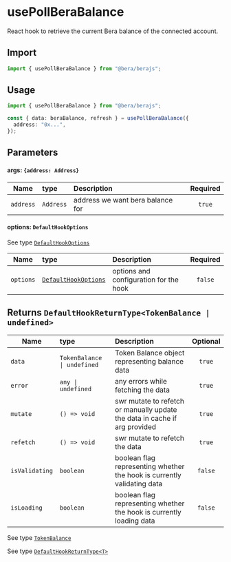 # usePollBeraBalance

React hook to retrieve the current Bera balance of the connected account.

## Import

```ts twoslash
import { usePollBeraBalance } from "@bera/berajs";
```

## Usage

```ts twoslash [example.ts]
import { usePollBeraBalance } from "@bera/berajs";

const { data: beraBalance, refresh } = usePollBeraBalance({
  address: "0x...",
});
```

## Parameters

#### args: `{address: Address}`

| Name   | type     | Description                                               | Required |
| ------ | :------- | :-------------------------------------------------------- | :------: |
| `address` | `Address` | address we want bera balance for |  `true`  |

#### options: `DefaultHookOptions`

See type [`DefaultHookOptions`](/types/DefaultHookOptions/)

| Name      | type                                               | Description                            | Required |
| --------- | :------------------------------------------------- | :------------------------------------- | :------: |
| `options` | [`DefaultHookOptions`](/types/DefaultHookOptions/) | options and configuration for the hook | `false`  |



## Returns `DefaultHookReturnType<TokenBalance | undefined>`


| Name           | type                                | Description                                                                | Optional |
| -------------- | :---------------------------------- | :------------------------------------------------------------------------- | :------: |
| `data`         | `TokenBalance \| undefined`        | Token Balance object representing balance data                                           |  `true`  |
| `error`        | `any \| undefined`                  | any errors while fetching the data                                         |  `true`  |
| `mutate`       | `() => void` | swr mutate to refetch or manually update the data in cache if arg provided |  `true`  |
| `refetch`      | `() => void`                        | swr mutate to refetch the data                                             |  `true`  |
| `isValidating` | `boolean`                           | boolean flag representing whether the hook is currently validating data    | `false`  |
| `isLoading`    | `boolean`                           | boolean flag representing whether the hook is currently loading data       | `false`  |

See type [`TokenBalance`](/types/TokenBalance/)

See type [`DefaultHookReturnType<T>`](/types/DefaultHookReturnType/)
